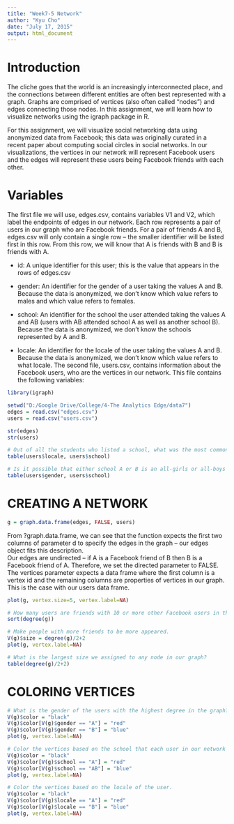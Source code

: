 ```yaml
---
title: "Week7-5 Network"
author: "Kyu Cho"
date: "July 17, 2015"
output: html_document
---
```

# Introduction
The cliche goes that the world is an increasingly interconnected place, and the connections between different entities are often best represented with a graph. Graphs are comprised of vertices (also often called "nodes") and edges connecting those nodes. In this assignment, we will learn how to visualize networks using the igraph package in R.  

For this assignment, we will visualize social networking data using anonymized data from Facebook; this data was originally curated in a recent paper about computing social circles in social networks. In our visualizations, the vertices in our network will represent Facebook users and the edges will represent these users being Facebook friends with each other.  


# Variables
The first file we will use, edges.csv, contains variables V1 and V2, which label the endpoints of edges in our network. Each row represents a pair of users in our graph who are Facebook friends. For a pair of friends A and B, edges.csv will only contain a single row -- the smaller identifier will be listed first in this row. From this row, we will know that A is friends with B and B is friends with A.  


- id: A unique identifier for this user; this is the value that appears in the rows of edges.csv

- gender: An identifier for the gender of a user taking the values A and B. Because the data is anonymized, we don't know which value refers to males and which value refers to females.

- school: An identifier for the school the user attended taking the values A and AB (users with AB attended school A as well as another school B). Because the data is anonymized, we don't know the schools represented by A and B.

- locale: An identifier for the locale of the user taking the values A and B. Because the data is anonymized, we don't know which value refers to what locale.
The second file, users.csv, contains information about the Facebook users, who are the vertices in our network. This file contains the following variables:
```r
library(igraph)

setwd("D:/Google Drive/College/4-The Analytics Edge/data7")
edges = read.csv("edges.csv")
users = read.csv("users.csv")
```

```r
str(edges)
str(users)

# Out of all the students who listed a school, what was the most common locale?
table(users$locale, users$school)

# Is it possible that either school A or B is an all-girls or all-boys school? - No
table(users$gender, users$school)
```

# CREATING A NETWORK
```r
g = graph.data.frame(edges, FALSE, users)
```
From ?graph.data.frame, we can see that the function expects the first two columns of parameter d to specify the edges in the graph -- our edges object fits this description.  
Our edges are undirected -- if A is a Facebook friend of B then B is a Facebook friend of A. Therefore, we set the directed parameter to FALSE.  
The vertices parameter expects a data frame where the first column is a vertex id and the remaining columns are properties of vertices in our graph. This is the case with our users data frame.  
```r
plot(g, vertex.size=5, vertex.label=NA)

# How many users are friends with 10 or more other Facebook users in this network?
sort(degree(g))

# Make people with more friends to be more appeared.
V(g)$size = degree(g)/2+2
plot(g, vertex.label=NA)

# What is the largest size we assigned to any node in our graph?
table(degree(g)/2+2) 
```

# COLORING VERTICES
```r
# What is the gender of the users with the highest degree in the graph?
V(g)$color = "black"
V(g)$color[V(g)$gender == "A"] = "red"
V(g)$color[V(g)$gender == "B"] = "blue"
plot(g, vertex.label=NA)

# Color the vertices based on the school that each user in our network attended.
V(g)$color = "black"
V(g)$color[V(g)$school == "A"] = "red"
V(g)$color[V(g)$school == "AB"] = "blue"
plot(g, vertex.label=NA)

# Color the vertices based on the locale of the user.
V(g)$color = "black"
V(g)$color[V(g)$locale == "A"] = "red"
V(g)$color[V(g)$locale == "B"] = "blue"
plot(g, vertex.label=NA)
```
